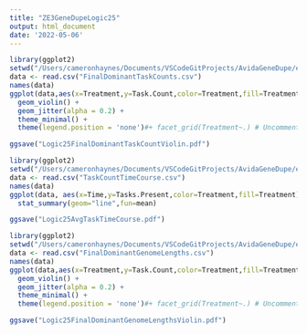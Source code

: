 ```yaml
---
title: "ZE3GeneDupeLogic25"
output: html_document
date: '2022-05-06'
---
```


```r
library(ggplot2)
setwd("/Users/cameronhaynes/Documents/VSCodeGitProjects/AvidaGeneDupe/experiments/2022-5-5-LalejiniEtAlWLogic25/TidiedData")
data <- read.csv("FinalDominantTaskCounts.csv")
names(data)
ggplot(data,aes(x=Treatment,y=Task.Count,color=Treatment,fill=Treatment)) + #Add color=Replicate with a replicate column to plot each curve seperately 
  geom_violin() +
  geom_jitter(alpha = 0.2) +
  theme_minimal() +
  theme(legend.position = 'none')#+ facet_grid(Treatment~.) # Uncomment to plot faceted by treatment

ggsave("Logic25FinalDominantTaskCountViolin.pdf")

```


```r
library(ggplot2)
setwd("/Users/cameronhaynes/Documents/VSCodeGitProjects/AvidaGeneDupe/experiments/2022-5-5-LalejiniEtAlWLogic25/TidiedData")
data <- read.csv("TaskCountTimeCourse.csv")
names(data)
ggplot(data, aes(x=Time,y=Tasks.Present,color=Treatment,fill=Treatment)) +
  stat_summary(geom="line",fun=mean)

ggsave("Logic25AvgTaskTimeCourse.pdf")
```

```r
library(ggplot2)
setwd("/Users/cameronhaynes/Documents/VSCodeGitProjects/AvidaGeneDupe/experiments/2022-5-5-LalejiniEtAlWLogic25/TidiedData")
data <- read.csv("FinalDominantGenomeLengths.csv")
names(data)
ggplot(data,aes(x=Treatment,y=Task.Count,color=Treatment,fill=Treatment)) + #Add color=Replicate with a replicate column to plot each curve seperately 
  geom_violin() +
  geom_jitter(alpha = 0.2) +
  theme_minimal() +
  theme(legend.position = 'none')#+ facet_grid(Treatment~.) # Uncomment to plot faceted by treatment

ggsave("Logic25FinalDominantGenomeLengthsViolin.pdf")
```